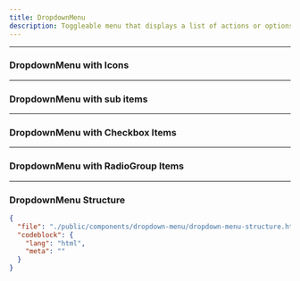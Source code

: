 ```yaml
---
title: DropdownMenu
description: Toggleable menu that displays a list of actions or options.
---
```


<ComponentPreview className="items-start pt-20 min-h-[26rem]" src="dropdown-menu" />

---

### DropdownMenu with Icons

<ComponentPreview className="items-start pt-20" src="dropdown-menu-icons" />

---

### DropdownMenu with sub items

<ComponentPreview className="items-start pt-20" src="dropdown-menu-sub" />

---

### DropdownMenu with Checkbox Items

<ComponentPreview className="items-start pt-20 min-h-[25rem]" src="dropdown-menu-checkbox" />

---

### DropdownMenu with RadioGroup Items

<ComponentPreview className="items-start pt-20 min-h-[25rem]" src="dropdown-menu-radio" />

---

### DropdownMenu Structure

```json doc-gen:file
{
  "file": "./public/components/dropdown-menu/dropdown-menu-structure.html",
  "codeblock": {
    "lang": "html",
    "meta": ""
  }
}
```

